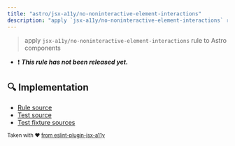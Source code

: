 ```yaml
---
title: "astro/jsx-a11y/no-noninteractive-element-interactions"
description: "apply `jsx-a11y/no-noninteractive-element-interactions` rule to Astro components"
---
```


> apply `jsx-a11y/no-noninteractive-element-interactions` rule to Astro components

- ❗ <badge text="This rule has not been released yet." vertical="middle" type="error"> **_This rule has not been released yet._** </badge>



## 🔍 Implementation

- [Rule source](https://github.com/ota-meshi/eslint-plugin-astro/blob/main/src/rules/jsx-a11y/no-noninteractive-element-interactions.ts)
- [Test source](https://github.com/ota-meshi/eslint-plugin-astro/blob/main/tests/src/rules/jsx-a11y/no-noninteractive-element-interactions.ts)
- [Test fixture sources](https://github.com/ota-meshi/eslint-plugin-astro/tree/main/tests/fixtures/rules/jsx-a11y/no-noninteractive-element-interactions)

<sup>Taken with ❤️ [from eslint-plugin-jsx-a11y](https://github.com/jsx-eslint/eslint-plugin-jsx-a11y/tree/HEAD/docs/rules/no-noninteractive-element-interactions.md)</sup>
